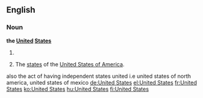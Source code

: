 ==English==

===Noun===
'''the [[united|United]] [[states|States]]'''

# {{singular}} {{form of|shortened form|the [[United States of America]]}}
# {{plural}} The [[state]]s of the [[United States of America]].
also the act of having independent states united i.e united states of north america, united states of mexico
[[de:United States]]
[[el:United States]]
[[fr:United States]]
[[ko:United States]]
[[hu:United States]]
[[fi:United States]]